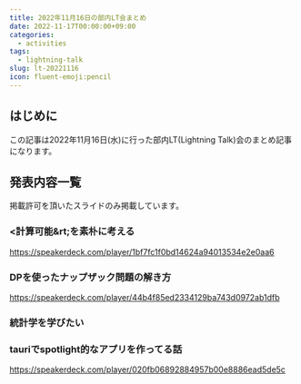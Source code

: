 ```yaml
---
title: 2022年11月16日の部内LT会まとめ
date: 2022-11-17T00:00:00+09:00
categories:
  - activities
tags:
  - lightning-talk
slug: lt-20221116
icon: fluent-emoji:pencil
---
```


## はじめに

この記事は2022年11月16日(水)に行った部内LT(Lightning Talk)会のまとめ記事になります。

## 発表内容一覧

掲載許可を頂いたスライドのみ掲載しています。

### &lt;計算可能&rt;を素朴に考える

https://speakerdeck.com/player/1bf7fc1f0bd14624a94013534e2e0aa6

### DPを使ったナップザック問題の解き方

https://speakerdeck.com/player/44b4f85ed2334129ba743d0972ab1dfb

### 統計学を学びたい

### tauriでspotlight的なアプリを作ってる話

https://speakerdeck.com/player/020fb06892884957b00e8886ead5de5c
